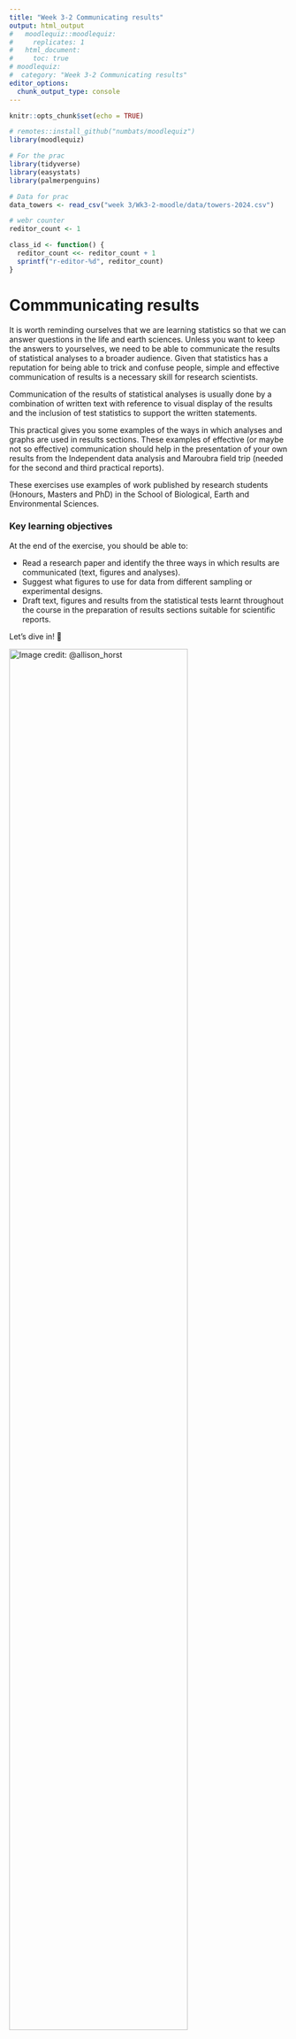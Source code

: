 ```yaml
---
title: "Week 3-2 Communicating results"
output: html_output
#   moodlequiz::moodlequiz:
#     replicates: 1
#   html_document:
#     toc: true
# moodlequiz:
#  category: "Week 3-2 Communicating results"
editor_options:
  chunk_output_type: console
---
```


```r
knitr::opts_chunk$set(echo = TRUE)

# remotes::install_github("numbats/moodlequiz")
library(moodlequiz)

# For the prac
library(tidyverse)
library(easystats)
library(palmerpenguins)

# Data for prac
data_towers <- read_csv("week 3/Wk3-2-moodle/data/towers-2024.csv")

# webr counter
reditor_count <- 1

class_id <- function() {
  reditor_count <<- reditor_count + 1
  sprintf("r-editor-%d", reditor_count)
}
```


# Commmunicating results

It is worth reminding ourselves that we are learning statistics so that we can answer questions in the life and earth sciences. Unless you want to keep the answers to yourselves, we need to be able to communicate the results of statistical analyses to a broader audience. Given that statistics has a reputation for being able to trick and confuse people, simple and effective communication of results is a necessary skill for research scientists.

 
<!-- A plot -->

Communication of the results of statistical analyses is usually done by a combination of written text with reference to visual display of the results and the inclusion of test statistics to support the written statements.

This practical gives you some examples of the ways in which analyses and graphs are used in results sections. These examples of effective (or maybe not so effective) communication should help in the presentation of your own results from the Independent data analysis and Maroubra field trip (needed for the second and third practical reports).

These exercises use examples of work published by research students (Honours, Masters and PhD) in the School of Biological, Earth and Environmental Sciences.

### Key learning objectives

At the end of the exercise, you should be able to:

- Read a research paper and identify the three ways in which results are communicated (text, figures and analyses).
- Suggest what figures to use for data from different sampling or experimental designs.
- Draft text, figures and results from the statistical tests learnt throughout the course in the preparation of results sections suitable for scientific reports.

Let’s dive in! 🚀 

![Image credit:  @allison_horst](you-can-do-it.png){width=80%}
<br>

### Setting up

**Materials:**

Everything you need for this practical is on Moodle

1.  Download the `Wk3-2-materials.zip` zip file from Moodle, from the course page
2.  Extract the zip file into your `BEES2041/` folder
3.  Unzip the file by:
    - **MacOS:** Double clicking the zip file
    - **Windows:** Right click on the zip file and click **"Extract All"**
4.  Go into the folder `Wk3-2-materials` created by extracting the zip.
5.  Click on the `Wk3-2-linear-models.Rproj` to open the RStudio project and you're in!!!

We will be working with real-world datasets collected by researched in the School of Biological, Earth & Environmental Sciences. These are in the folder `data/`.

**Setting up: Packages:**

We will also be working with packages from the `tidyverse` and `easystats`, building on skills from previous pracs. You should have these already installed on your machines.

**Note** that when running R in the browser we need to install the packages each time we start a new session or after you've checked your answer

In case you don't have them installed, here is code for you to do so:
```r
# Uncomment and run only the lines below only if you have not previously installed these.
# install.packages("tidyverse")
# install.packages("easystats")
# install.packages("palmerpenguins")
```

> Remember to load the packages into R to use em! 

```r
library(tidyverse)
library(easystats)
library(palmerpenguins)
```

# Examples from the literaure



# Describing your own results

## Written description of findings

The results section must have a written description of the main findings of the research, not just figures and statistics.

Things to aim for:

- write as clearly and concisely as possible
- enough information so that a reader would know the main findings without reference to the figures and tables.

Things to avoid:

- including any text that describes why the research was done (that should have happened in the Introduction)
- including any text that describes how the research was done (that should have happened in the Methods)
- including any text that begins to interpret what the results mean (that will happen in the Discussion) 
- presenting the results twice. If a table has some summary statistics (e.g, means and standard deviations of some variables), then there is no need to include these also in the text - you can just refer to the table. Similarly, if you have a figure that displays the means of a variable, you normally don't need to mention those specifically in the results unless you wanted to highlight the actual values (e.g “ the mean abundance (± s.e.) in summer, 100.5 ± 4.1 m2, was almost twice as high as winter 52.7 ± 3.4 m2) - normally you can just let the reader use the figure to see the magnitude of the values and refer to the figure (e.g., the abundance was higher in winter than in summer (Fig. 1)).

## Presenting the results of statistical tests

Incorporating the results from statistical tests

Adding support for your text statements in the Results section is usually done in one of two ways.

1.  If it is a very simple test, then just include the results of that test in the text of the results section. For example (from the first practical):

| The concentrations of soil nitrogen as measured by the new machine did not differ from those measured by the old machine (Fig.1, t = 1.8, df = 9, P = 0.093).

The statistical test should include three components: 1) the value of the test statistic, 2) the degrees of freedom (df) or sample size (n), and 3) the probability associated with that test statistic.

2. If it is a more complex test, then it is usually more efficient to present the results of that test in a table, and just refer that table in the text. For example (from the third linear models practical):

The removal of predatory mink from islands in the Baltic Sea resulted in a significant increase in the abundance of voles (Fig.1, Table 1).

Table 1 would then include the entire ANOVA table that resulted from the nested analysis of variance (MS, df, F and P values).


## Introducing the `report` function

Students often struggle with how to write up the results of a statistical analysis.

The `report` function from the `report` package (which is part of `easystats`) to generate some template text to report the results of the linear models. This function helps you get started with the text you need to write up the results of your analysis. It can do this for a range of different types of models, including linear models, mixed models, and more.

Here are some examples of how to use the `report` function. This example uses the `penguins` dataset from the `palmerpenguins` package.  As you will recall, the `penguins` dataset contains data on the size of penguins from three different species.

**Linear model with continuous predictor:**

After running this code, you will see some text that you can use to report the results of the linear model. You can copy and paste this text into your report, and then modify it as needed to fit the specifics of your analysis.

```r
library(report)

fit <- lm(bill_length_mm ~ body_mass_g, data = penguins)
report(fit)
```

This text is a good starting point for writing up the results of your analysis. However, you'd need to edit it slightly. For example, in you might

- incde the proper names for vaiables
- remove the adjusted R2 value if you don't think it's relevant
- remove the intercept, as that's not of interest in this analysis


Here is an example of how you might edit the text generated by the `report` function to include in your report:

| We fit a linear model to predict bill length from body mass. The model explains a statistically significant and substantial proportion of variance (r² = 0.35, F(1, 340) = 186.44, p < .001). The effect of body mass was statistically significant and positive (beta = 4.05e-03, 95% CI [3.47e-03, 4.64e-03], t(340) = 13.65, p < .001). 95% Confidence Intervals (CIs) and p-values were computed using a Wald t-distribution approximation.

**Linear model with categorical predictor:**

Second example for a linear model with a categorical predictor. Again, we will use the `penguins` dataset from the `palmerpenguins` package. This time, we will use the `species` variable as the predictor.

After running this code, you will see some text that you can use to report the results of the linear model. You can copy and paste this text into your report, and then modify it as needed to fit the specifics of your analysis.

```r
library(report)

fit <- lm(bill_length_mm ~ species, data = penguins)

summary(fit)
```

Running report directly on fit will give you a summary of the model, including the coefficients, standard errors, t-values, and p-values. Howerver, with a single catgeorcial predictor, epople tend to report result of ANOVA table. 

Recall, we can run `anova(fit)` to get the ANOVA table for the model. This will give you the F-statistic and p-value for the overall model. 
```r
anova(fit)

anova(fit) |> report()
```

The report function uses the term Eta2 to refer to the effect size.  In this model, this is the same as R-squared, which is the proportion of variance in the dependent variable that is explained by the independent variable(s).

Here is an example of how you might edit the text generated by the `report` function to include in your report:

| The result of the linear model suggests that the species differ considerably in their bill length (F(2, 339) = 410.60, p < .001). The effect size was large (r² = 0.71, 95% CI [0.67, 1.00]), indicating that 71% of the variance in bill length was explained species in this analysis.

# Plotting the results

## Graphical representation of findings

Effective visual communication is one of the most useful things to learn as a scientist. Patterns and processes can usually be much more effectively communicated in visual form than by text (many readers will never actually read the Results section, but just look at the Figures and go straight to the Discussion).	


Things to aim for:

- a figure designed to display the answer to the question being addressed. For example, if your experiment was testing the effects of temperature on the growth rate of a fish, then arrange the graph so that the reader can easily see the contrast between temperature treatments (e.g, not with the low temperature data on one figure and the high temperature data on another).
- axes labelled with the names and units of the variables
- a clear and concise figure legend that describes what the figure is showing (look again at the examples from the published research)

Things to avoid:

- overly complex figures that can't be easily interpreted by the reader
- just using what ever figure the statistical software program produces as its default - you nearly always need to tidy these up before they are ready for presentation.
- missing axis labels
- missing units on the axes
- a title (text to describe the figure is held in the figure legend, below the figure). You can put brief titles to label figures if your figure has multiple panels, eg Fig 1a), Fig 1b) like the example above.
- missing legend

## Customising your plots

The default plots in R usually need some work before we would want to include them in a report. There are many packages in R dedicated to higher level graphics, and we have used ggplot2 in the course so far. ggplots can be customised in very many ways and making many format changes can result in complex code pretty quickly. Luckily, the default plots are quite presentable and at this stage, you just need to learn a few things to make sure your plots have the necessary information.

Have a play with several of the options for a simple X-Y scatterplot. First, import the test data set and create the default plot.

```r
TestPlot <- read_csv("TestPlot.csv")

ggplot(TestPlot, aes(X,Y)) + 
  geom_point()
 Changing axis labels
```

Without further customising, the axis labels will just be the variable names. This is rarely what we want as we often use abbreviated variable names that have no information about the units of measurement. The axis labels are easily edited by adding the xlab and ylab arguments. This is always needed as the variable names in your data sets are rarely what you want.

```r
ggplot(TestPlot, aes(X, Y)) +
  geom_point() +
  labs(x = "Temperature (°C)", y = "Growth rate (cm/yr)")
```

**Changing limits on axes**

The X and Y limits can be set with the xlim and xylim arguments.

```r
ggplot(TestPlot, aes(X, Y)) +
  geom_point() +
  labs(x = "Temperature (°C)", y = "Growth rate (cm/yr)") +
  xlim(0, 30) +
  ylim(0, 70)
```

**Changing the shape, size and colour of the plotting symbols**

The plotting symbol can be customised by adding code to geom_point() For example, to get large, red squares, we would use: The numerical codes for symbols and further information on [Plotting with ggplot: colours and symbols](http://environmentalcomputing.net/plotting-with-ggplot-colours-and-symbols/) https://www.datanovia.com/en/blog/ggplot-point-shapes/).

```r
ggplot(TestPlot, aes(X, Y)) +
  geom_point(color = "red", shape = 15, size = 10) +
  labs(x = "Temperature (°C)", y = "Growth rate (cm/yr)") +
  xlim(0, 30) +
  ylim(0, 70)
```

**Adding a legend**

If your points belong to two different treatments, then it is important to have a legend that that labels each data point by that categorical variable. ggplot does this automatically when that variable is part of the aes() code (i.e., one of the variables being plotted). The size, fonts, symbols of legends are all able to be customised if necessary (see [Plotting with ggplot: adding titles and axis names](http://environmentalcomputing.net/plotting-with-ggplot-adding-titles-and-axis-names/).

```r
ggplot(TestPlot, aes(X, Y, colour = Treatment)) +
  geom_point() +
  labs(x = "Temperature (°C)", y = "Growth rate (cm/yr)") +
  xlim(0, 30) +
  ylim(0, 70)
```

Note that this type of legend is not to be confused with a figure legend - something you prepare in your word processing document to describe the figure. In this case it would look something like: Figure 1. Variation in the growth rate of fish (cm/yr) with temperature (°C) in two diet treatments (high and low nutrients).

**Adding a title**

Titles can be added with ggtitle but please don’t do this for your report. Scientific publications usually have the figure legend only to describe the contents.

```r
ggplot(TestPlot, aes(X, Y, colour = Treatment)) +
  geom_point() +
  labs(x = "Temperature (°C)", y = "Growth rate (cm/yr)", main = "Growth vs Temperature") +
  xlim(0, 30) +
  ylim(0, 70)
```

You can see ggplot works by adding more and more lines to further customise plots. These can be combined into customised themes that you can reuse many times (see [ggplot: Altering the overall appearance](http://environmentalcomputing.net/plotting-with-ggplot-altering-the-overall-appearance/)) . Or, you can use some of the inbuilt themes that alter many options at once. theme_bw is a handy one that gets rid of the grey background.

```r
ggplot(TestPlot, aes(X,Y,colour=Treatment)) + 
  geom_point() +
  xlab("Temperature (°C)") + 
  ylab("Growth rate (cm/yr)") +
  xlim(0,30) + ylim(0,70) +
  theme_classic()
```

## Presenting measures of variation when plotting categorical predictor variables

Remember that you should always present measures of variation associated with the different levels of a categorical variables. You can do this with boxplots (median + quartiles) or with bar plots that display means +/- error bars (that show standard deviations or standard errors). Have a look at these two figures to understand why.

![](example_se.png)
 
Both have the exact same means, but differ in their variance. The one on the left has lower variation within groups relative to the variation between groups, would have a lower value of a test statistic used to contrast the two groups (t in a t-test or F in an ANOVA) and would be more likely to find a signficant difference between the groups (lower P value). Consequently, the interpretation of these two is very different, but it is only possible to get this understanding from the figure if the variation is also shown.

Bar plots with error bars are commonly used but keep in mind that they have some limitations - in particular, they are unable to show the underlying distribution of the data very effectively. Error bars are presented as equal is size (+ or - from the mean) even when the underlying data are very skewed.

## Combinign plots

![](patchwork.png)

You can combine plots in R using the patchwork package. This is a very powerful package that allows you to combine multiple plots into a single figure. You can combine plots that have been created using ggplot2, lattice, base R, or any other plotting package in R.

Here is an example of how you might combine two plots using the patchwork package:

<!-- Need better example -->

```r
library(patchwork)

p1 <- ggplot(TestPlot, aes(X, Y, colour = Treatment)) +
  geom_point() +
  labs(x = "Temperature (°C)", y = "Growth rate (cm/yr)") +
  xlim(0, 30) +
  ylim(0, 70)

p2 <- ggplot(TestPlot, aes(X, Y, colour = Treatment)) +
  geom_point() +
  geom_smooth(method = "lm", se = FALSE) +
  labs(x = "Temperature (°C)", y = "Growth rate (cm/yr)") +
  xlim(0, 30) +
  ylim(0, 70)

p1 + p2
```

## Exporting your plots

Saving and exporting the figure

Assuming you have been creating the code for your figures in the notebooks as suggested, the plots turn up within the notebook (rather than in the plot panel to the bottom right in R Studio). You can change the settings on the notebook to have the output turn up in the console rather than within the notebook (click on the little gear symbol next to Preview, then tick Chunk Output in Console). New plots will turn up in the plot panel and you can use the the Export menu item to save the figure.

To export them in a format that will import nicely into Microsoft Word for you report, we suggest a png file (you can also save to pdf, jpeg and other formats).

You can also do all that more simply with a single line of code in your notebook. First asssign your plot to a new object (in this example, one called Figure1), then use ggsave to export that figure to the format of your choice

```r
Figure1 <-
  ggplot(TestPlot, aes(X, Y, colour = Treatment)) +
  geom_point() +
  xlab("Temperature (°C)") +
  ylab("Growth rate (cm/yr)") +
  xlim(0, 30) +
  ylim(0, 70) +
  theme_classic()

ggsave("Figure1.png", Figure1)
```

**Different formats**

You can also save the figure in multiple formats at once

```r
ggsave("Figure1.pdf", Figure1)
ggsave("Figure1.jpg", Figure1)
```

**Customising the size of the figure**

```r
ggsave("Figure1.png", Figure1, width = 10, height = 10, units = "cm")
```

# Tables

Tables are effective ways of summarising numerical results. They are commonly used to present summary statistics (e.g., means and standard deviations of variables, see Table 1 from Basham et al. 2010) or to present test statistics and their associated probabilities following analyses. They are especially good for simultaneously presenting the results of several tests (e.g., you can design a Table that holds the results of several analyses of variance and these can all be referred to in the text by the single Table number, see Table 2 from Perrett et al. 2006).

Things to aim for:

- a clear design that allows the reader to obtain the information quickly
- a legend that describes the content of the table. For some weird reason, these are above the table while figure legends are presented below the figure.

Things to avoid:

- overly complex tables that can't be easily interpreted by the reader
- missing legends
- presenting data that could be easily handled in the text (e.g., no need for a table if you just have a single t-test)
 
There are some handy hints for nicely formatting tables [here](https://imgur.com/gallery/how-to-make-tables-less-terrible-ZY8dKpA).

## Creating tables in R

XXX



# Further reosuces

In this course, we can touch on what is possible in R or other software, but you will want to develop your skills in visualising data as you progress as a scientist.

There is an enormous amount of online help for creating graphs in R. We have introductory pages on [Environmental Computing](http://environmentalcomputing.net/graphics/).

Also useful to get started is: Chang, W (2012) R Graphics cookbook. O’Reilly Media. - a guide to ggplot with quite a bit of help online here

If you want to see what R can do if you really learn it, have a look at this gallery of data visualisations: <https://r-graph-gallery.com/>
